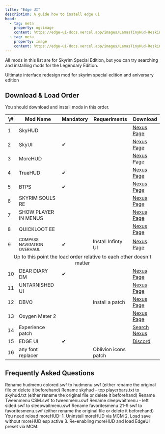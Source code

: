 ```yaml
---
title: "Edge UI"
description: A guide how to install edge ui
head:
  - tag: meta
    property: og:image
    content: https://edge-ui-docs.vercel.app/images/LamasTinyHud-Reskin.png
  - tag: meta
    property: image
    content: https://edge-ui-docs.vercel.app/images/LamasTinyHud-Reskin.png
---
```



<Card icon="information" color="blue">
  All mods in this list are for Skyrim Special Edition, but you can try searching and installing mods for the Legendary Edition.
</Card>

Ultimate interface redesign mod for skyrim special edition and aniversary edition

## Download & Load Order

You should download and install mods in this order.

<table>
  <thead>
    <tr>
      <th>\#</th>
      <th>Mod Name</th>
      <th>Mandatory</th>
      <th>Requeriments</th>
      <th>Download</th>
    </tr>
  </thead>

  <tbody>
    <tr>
      <td>1</td>
      <td>SkyHUD</td>
      <td></td>
      <td></td>
      <td><a href="https://www.nexusmods.com/skyrimspecialedition/mods/12604">Nexus Page</a></td>
    </tr>
    <tr>
      <td>2</td>
      <td>SkyUI</td>
      <td>✔</td>
      <td></td>
      <td><a href="https://www.nexusmods.com/skyrimspecialedition/mods/463">Nexus Page</a></td>
    </tr>
    <tr>
      <td>3</td>
      <td>MoreHUD</td>
      <td></td>
      <td></td>
      <td><a href="https://www.nexusmods.com/skyrimspecialedition/mods/12688">Nexus Page</a></td>
    </tr>
    <tr>
      <td>4</td>
      <td>TrueHUD</td>
      <td>✔</td>
      <td></td>
      <td><a href="https://www.nexusmods.com/skyrimspecialedition/mods/62775">Nexus Page</a></td>
    </tr>
    <tr>
      <td>5</td>
      <td>BTPS</td>
      <td>✔</td>
      <td></td>
      <td><a href="https://www.nexusmods.com/skyrimspecialedition/mods/64339">Nexus Page</a></td>
    </tr>
    <tr>
      <td>6</td>
      <td>SKYRIM SOULS RE</td>
      <td></td>
      <td></td>
      <td><a href="https://www.nexusmods.com/skyrimspecialedition/mods/27859">Nexus Page</a></td>
    </tr>
    <tr>
      <td>7</td>
      <td>SHOW PLAYER IN MENUS</td>
      <td></td>
      <td></td>
      <td><a href="https://www.nexusmods.com/skyrimspecialedition/mods/81291">Nexus Page</a></td>
    </tr>
    <tr>
      <td>8</td>
      <td>QUICKLOOT EE</td>
      <td></td>
      <td></td>
      <td><a href="https://www.nexusmods.com/skyrimspecialedition/mods/69980">Nexus Page</a></td>
    </tr>
    <tr>
      <td>9</td>
      <td><span style="font-size: small;">COMPASS NAVIGATION OVERHAUL</span></td>
      <td>✔</td>
      <td>Install Infinty UI</td>
      <td><a href="https://www.nexusmods.com/skyrimspecialedition/mods/74484">Nexus Page</a></td>
    </tr>
    <tr>
      <td colspan="5" style="text-align:center;">Up to this point the load order relative to each other doesn't matter</td>
    </tr>
    <tr>
      <td>10</td>
      <td>DEAR DIARY DM	</td>
      <td>✔</td>
      <td></td>
      <td><a href="https://www.nexusmods.com/skyrimspecialedition/mods/60837">Nexus Page</a></td>
    </tr>
    <tr>
      <td>11</td>
      <td>UNTARNISHED UI</td>
      <td></td>
      <td></td>
      <td><a href="https://www.nexusmods.com/skyrimspecialedition/mods/75188">Nexus Page</a></td>
    </tr>
    <tr>
      <td>12</td>
      <td>DBVO</td>
      <td></td>
      <td>Install a patch</td>
      <td><a href="https://www.nexusmods.com/skyrimspecialedition/mods/84329">Nexus Page</a></td>
    </tr>
    <tr>
      <td>13</td>
      <td>Oxygen Meter 2</td>
      <td></td>
      <td></td>
      <td><a href="https://www.nexusmods.com/skyrimspecialedition/mods/64532">Nexus Page</a></td>
    </tr>
    <tr>
      <td>14</td>
      <td>Experience patch</td>
      <td></td>
      <td></td>
      <td><a href="https://www.nexusmods.com/skyrimspecialedition/search/?currentgame=1704&gsearchtype=mods&gsearch=Experience">Search Nexus</a></td>
    </tr>
    <tr>
      <td>15</td>
      <td>EDGE UI</td>
      <td>✔</td>
      <td></td>
      <td><a href="/">Discord</a></td>
    </tr>
    <tr>
      <td>16</td>
      <td>any font replacer</td>
      <td></td>
      <td><span>Oblivion icons patch</span></td>
      <td></td>
    </tr>
  </tbody>
</table>

## Frequently Asked Questions

<Card title="How to make the Stamina/Health bars colored?">
  Rename hudmenu colored.swf to hudmenu.swf (either rename the original file or delete it beforehand)
</Card>

<Card title="How to set bars to top left position?">
  Rename skyhud - top playerbars.txt to skyhud.txt (either rename the original file or delete it beforehand)
</Card>

<Card title="How to get the CSM Tweenmenu?">
  Rename Tweenmenu CSM.swf to tweenmenu.swf
</Card>

<Card title="How to get the left-sided Sleep/Wait menu?">
  Rename sleepwaitmenu - left sided.swf to sleepwaitmenu.swf
</Card>

<Card title="How to get the 21:9 Favorites menu?">
  Rename favoritesmenu 21-9.swf to favoritesmenu.swf (either rename the original file or delete it beforehand)
</Card>

<Card title="MoreHUD preset is not working">
  You need reload moreHUD:
    1. Uninstall moreHUD via MCM
    2. Load save without moreHUD esp active
    3. Re-enabling moreHUD and load EdgeUI preset via MCM.
</Card>
